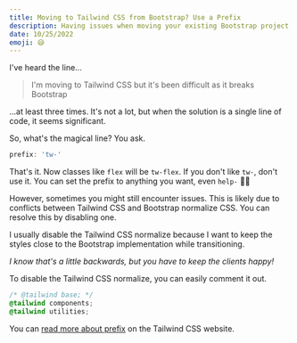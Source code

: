 ```yaml
---
title: Moving to Tailwind CSS from Bootstrap? Use a Prefix
description: Having issues when moving your existing Bootstrap project to Tailwind CSS? There might be an easy solution for that.
date: 10/25/2022
emoji: 😅
---
```


I've heard the line...

> I'm moving to Tailwind CSS but it's been difficult as it breaks Bootstrap

...at least three times. It's not a lot, but when the solution is a single line of code, it seems significant.

So, what's the magical line? You ask.

```js
prefix: 'tw-'
```

That's it. Now classes like `flex` will be `tw-flex`. If you don't like `tw-`, don't use it. You can set the prefix to anything you want, even `help-` 🤷‍♂️

However, sometimes you might still encounter issues. This is likely due to conflicts between Tailwind CSS and Bootstrap normalize CSS. You can resolve this by disabling one.

I usually disable the Tailwind CSS normalize because I want to keep the styles close to the Bootstrap implementation while transitioning.

_I know that's a little backwards, but you have to keep the clients happy!_

To disable the Tailwind CSS normalize, you can easily comment it out.

```css
/* @tailwind base; */
@tailwind components;
@tailwind utilities;
```

You can [read more about prefix](https://tailwindcss.com/docs/configuration#prefix) on the Tailwind CSS website.
